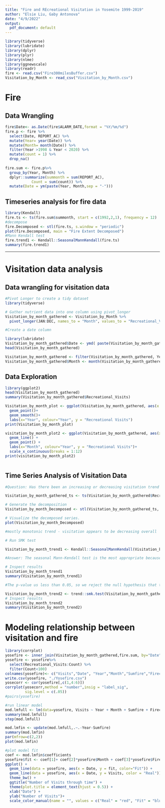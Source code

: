 ```yaml
---
title: "Fire and REcreational Visitation in Yosemite 1999-2019"
author: "Elsie Liu, Gaby Antonova"
date: "4/9/2022"
output:
  pdf_document: default
---
```


```r
library(tidyverse)
library(lubridate)
library(dplyr)
library(plyr)
library(nlme)
library(ggnewscale)
library(readr)
fire <- read.csv("Fire300milesBuffer.csv")
Visitation_by_Month <- read_csv("Visitation_by_Month.csv")
```
# Fire
## Data Wrangling
```r
fire$Date<- as.Date(fire$ALARM_DATE,format = "%Y/%m/%d")
fire.p <- fire %>%
  select(Date, REPORT_AC) %>%
  mutate(Year= year(Date)) %>%
  mutate(Month= month(Date)) %>%
  filter(Year >1998 & Year < 2020) %>%
  mutate(count = 1) %>%
  drop_na()
  
fire.sum <- fire.p%>%
  group_by(Year, Month) %>%
  dplyr::summarize(summonth = sum(REPORT_AC),
            Count = sum(count)) %>%
  mutate(Date = ym(paste(Year, Month,sep = "-")))
```
## Timeseries analysis for fire data
```r
library(Kendall)
fire.ts <- ts(fire.sum$summonth, start = c(1992,2,1), frequency = 12)
#decompose
fire.Decomposed <- stl(fire.ts, s.window = "periodic")
plot(fire.Decomposed, main = "Fire Extent Decomposed")
#Mann Kendall test
fire.trend1 <- Kendall::SeasonalMannKendall(fire.ts)
summary(fire.trend1)

```

-------------
# Visitation data analysis


## Data wrangling for visitation data
```r
#Pivot Longer to create a tidy dataset
library(tidyverse)

# Gather nutrient data into one column using pivot_longer
Visitation_by_month_gathered <- Visitation_by_Month %>%
  pivot_longer(JAN:DEC, names_to = "Month", values_to = "Recreational_Visits")

#Create a date column

library(lubridate)
Visitation_by_month_gathered$Date <- ymd( paste(Visitation_by_month_gathered$Year, Visitation_by_month_gathered$Month, "1", sep="-") )
head(Visitation_by_month_gathered)

Visitation_by_month_gathered <- filter(Visitation_by_month_gathered, Year > 1998 & Year < 2020 )
Visitation_by_month_gathered$Month <- month(Visitation_by_month_gathered$Date)
```

## Data Exploration

```r

library(ggplot2)
head(Visitation_by_month_gathered)
summary(Visitation_by_month_gathered$Recreational_Visits)

Visitation_by_month_plot <- ggplot(Visitation_by_month_gathered, aes(x = Date, y = Recreational_Visits)) +
  geom_point()+
  geom_smooth()+
  labs(x="Year", colour="Year", y = "Recreational Visits")
print(Visitation_by_month_plot)

visitation_by_month_plot2 <- ggplot(Visitation_by_month_gathered, aes(x = Month, y = Recreational_Visits, label=TRUE, abbr=TRUE, group=factor(Year), color=factor(Year))) +
  geom_line() +
  geom_point() +
  labs(x="Month", colour="Year", y = "Recreational Visits")+
  scale_x_continuous(breaks = 1:12)
print(visitation_by_month_plot2)



```

## Time Series Analysis of Visitation Data

```r

#Question: Has there been an increasing or decreasing visitation trend for Yosemite National Park between 1999 and 2019?

Visitation_by_month_gathered_ts <- ts(Visitation_by_month_gathered$Recreational_Visits, start = c(1999,1), frequency = 12)

# Generate the decomposition
Visitation_by_month_Decomposed <- stl(Visitation_by_month_gathered_ts, s.window = "periodic")

# Visualize the decomposed series. 
plot(Visitation_by_month_Decomposed)

#mostly monotonic trend - visitation appears to be decreasing overall

# Run SMK test

Visitation_by_month_trend1 <- Kendall::SeasonalMannKendall(Visitation_by_month_gathered_ts)

#Answer: The seasonal Mann-Kendall test is the most appropriate because this ozone data has seasonality as seen in the decomposed time series plot and is non-parametric.

# Inspect results
Visitation_by_month_trend1
summary(Visitation_by_month_trend1)

#The p-value us less than 0.05, so we reject the null hypothesis that the data is stationary, therefore we have a trend over time. Visitation appears to be decreasing over time in Yosemite National Park. 

Visitation_by_month_trend2 <- trend::smk.test(Visitation_by_month_gathered_ts)
# Inspect results
Visitation_by_month_trend2
summary(Visitation_by_month_trend2)


```

# Modeling relationship between visitation and fire

```r
library(corrplot)
yosefire <- inner_join(Visitation_by_month_gathered,fire.sum, by="Date")
yosefire <- yosefire%>%
  select(Recreational_Visits:Count) %>%
  filter(Count<100)
colnames(yosefire)<- c("Visits","Date", "Year","Month","Sumfire","Firecounts")
write.csv(yosefire, "./Yosefire.csv")
yosecorr <- cor(yosefire[,c(1,4:6)])
corrplot(yosecorr,method = "number",insig = "label_sig",
         sig.level = c(.05))
#pairs(yosefire)

#run linear model
mod.lmfull <- lm(data=yosefire, Visits ~ Year + Month + Sumfire + Firecounts)
summary(mod.lmfull)
step(mod.lmfull)

mod.lmfin <- update(mod.lmfull,.~.-Year-Sumfire)
summary(mod.lmfin)
par(mfrow=c(2,2))
plot(mod.lmfin)

#plot model fit
coef <- mod.lmfin$coefficients
yosefire$fit <- coef[1]+ coef[2]*yosefire$Month + coef[3]*yosefire$Firecounts
ggplot() +
  geom_line(data = yosefire, aes(x = Date, y = fit, color="Fit")) +
  geom_line(data = yosefire, aes(x = Date, y = Visits, color = "Real")) +
  theme_bw() +
  ggtitle("Number of Visits through time") +
  theme(plot.title = element_text(hjust = 0.5)) +
  xlab("Date") +
  ylab("Number of Visits")+
  scale_color_manual(name = "", values = c("Real" = "red", "Fit" = "blue"))
  
```


